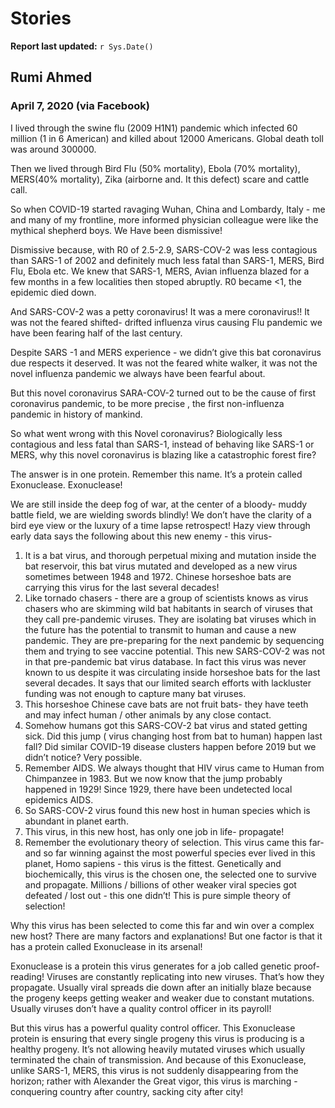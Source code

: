 
# Stories

__Report last updated:__ `r Sys.Date()`


## Rumi Ahmed

### April 7, 2020 (via Facebook)

I lived through the swine flu (2009 H1N1) pandemic which infected 60 million (1 in 6 American) and killed about 12000 Americans. Global death toll was around 300000.

Then we lived through Bird Flu (50% mortality), Ebola (70% mortality), MERS(40% mortality), Zika (airborne and. It this defect) scare and cattle call.

So when COVID-19 started ravaging Wuhan, China and Lombardy, Italy - me and many of my frontline, more informed physician colleague were like the mythical shepherd boys. We Have been dismissive!

Dismissive because, with R0 of 2.5-2.9, SARS-COV-2 was less contagious than SARS-1 of 2002 and definitely much less fatal than SARS-1, MERS, Bird Flu, Ebola etc. We knew that SARS-1, MERS, Avian influenza blazed for a few months in a few localities then stoped abruptly. R0 became <1, the epidemic died down.

And SARS-COV-2 was a petty coronavirus! It was a mere coronavirus!! It was not the feared shifted- drifted influenza virus causing Flu pandemic we have been fearing half of the last century.

Despite SARS -1 and MERS experience - we didn’t give this bat coronavirus due respects it deserved. It was not the feared white walker, it was not the novel influenza pandemic we always have been fearful about.

But this novel coronavirus SARA-COV-2 turned out to be the cause of first coronavirus pandemic, to be more precise , the first non-influenza pandemic in history of mankind.

So what went wrong with this Novel coronavirus? Biologically less contagious and less fatal than SARS-1, instead of behaving like SARS-1 or MERS, why this novel coronavirus is blazing like a catastrophic forest fire?

The answer is in one protein. Remember this name. It’s a protein called Exonuclease.
Exonuclease!

We are still inside the deep fog of war, at the center of a bloody- muddy battle field, we are wielding swords blindly! We don’t have the clarity of a bird eye view or the luxury of a time lapse retrospect! Hazy view through early data says the following about this new enemy - this virus-

1. It is a bat virus, and thorough perpetual mixing and mutation inside the bat reservoir, this bat virus mutated and developed as a new virus sometimes between 1948 and 1972. Chinese horseshoe bats are carrying this virus for the last several decades!
2. Like tornado chasers - there are a group of scientists knows as virus chasers who are skimming wild bat habitants in search of viruses that they call pre-pandemic viruses. They are isolating bat viruses which in the future has the potential to transmit to human and cause a new pandemic. They are pre-preparing for the next pandemic by sequencing them and trying to see vaccine potential. This new SARS-COV-2 was not in that pre-pandemic bat virus database. In fact this virus was never known to us despite it was circulating inside horseshoe bats for the last several decades. It says that our limited search efforts with lackluster funding was not enough to capture many bat viruses.
3. This horseshoe Chinese cave bats are not fruit bats- they have teeth and may infect human / other animals by any close contact.
4. Somehow humans got this SARS-COV-2 bat virus and stated getting sick. Did this jump ( virus changing host from bat to human) happen last fall? Did similar COVID-19 disease clusters happen before 2019 but we didn’t notice? Very possible.
5. Remember AIDS. We always thought that HIV virus came to Human from Chimpanzee in 1983. But we now know that the jump probably happened in 1929! Since 1929, there have been undetected local epidemics AIDS.
6. So SARS-COV-2 virus found this new host in human species which is abundant in planet earth.
7. This virus, in this new host, has only one job in life- propagate!
8. Remember the evolutionary theory of selection. This virus came this far- and so far winning against the most powerful species ever lived in this planet, Homo sapiens - this virus is the fittest. Genetically and biochemically, this virus is the chosen one, the selected one to survive and propagate. Millions / billions of other weaker viral species got defeated / lost out - this one didn’t! This is pure simple theory of selection!

Why this virus has been selected to come this far and win over a complex new host? There are many factors and explanations! But one factor is that it has a protein called Exonuclease in its arsenal!

Exonuclease is a protein this virus generates for a job called genetic proof-reading! Viruses are constantly replicating into new viruses. That’s how they propagate. Usually viral spreads die down after an initially blaze because the progeny keeps getting weaker and weaker due to constant mutations. Usually viruses don’t have a quality control officer in its payroll!

But this virus has a powerful quality control officer. This Exonuclease protein is ensuring that every single progeny this virus is producing is a healthy progeny. It’s not allowing heavily mutated viruses which usually terminated the chain of transmission. And because of this Exonuclease, unlike SARS-1, MERS, this virus is not suddenly disappearing from the horizon; rather with Alexander the Great vigor, this virus is marching - conquering country after country, sacking city after city!

